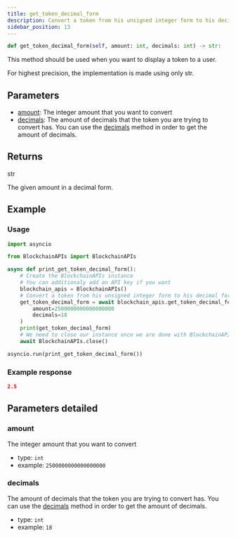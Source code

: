 ```yaml
---
title: get_token_decimal_form
description: Convert a token from his unsigned integer form to his decimal form.
sidebar_position: 13
---
```



```py
def get_token_decimal_form(self, amount: int, decimals: int) -> str:
```
This method should be used when you want to display a token to a user.

For highest precision, the implementation is made using only str.

## Parameters

 - [amount](#amount): The integer amount that you want to convert
 - [decimals](#decimals): The amount of decimals that the token you are trying to convert
has. You can use the [decimals](/docs/python-sdk/blockchain-apis/decimals)
method in order to get the amount of decimals.

## Returns

<CodeBlock language="python">
    str
</CodeBlock>

The given amount in a decimal form.
## Example

### Usage

```py
import asyncio

from BlockchainAPIs import BlockchainAPIs

async def print_get_token_decimal_form():
    # Create the BlockchainAPIs instance
    # You can additionaly add an API key if you want
    blockchain_apis = BlockchainAPIs()
    # Convert a token from his unsigned integer form to his decimal form.
    get_token_decimal_form = await blockchain_apis.get_token_decimal_form(
        amount=2500000000000000000
        decimals=18
    )
    print(get_token_decimal_form)
    # We need to close our instance once we are done with BlockchainAPIs
    await BlockchainAPIs.close()

asyncio.run(print_get_token_decimal_form())
```

### Example response


```json
2.5
```
## Parameters detailed
### amount

The integer amount that you want to convert
- type: `int`
- example: `2500000000000000000`

### decimals

The amount of decimals that the token you are trying to convert
has. You can use the [decimals](/docs/python-sdk/blockchain-apis/decimals)
method in order to get the amount of decimals.
- type: `int`
- example: `18`


